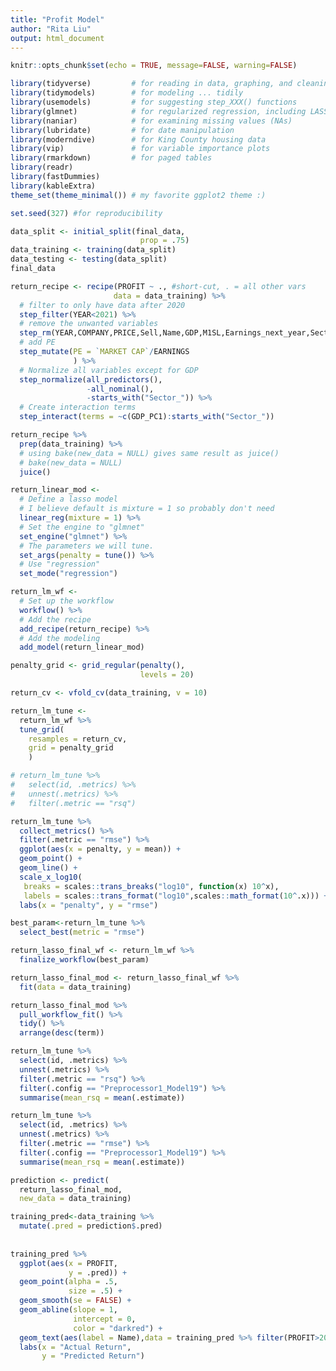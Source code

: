 ```yaml
---
title: "Profit Model"
author: "Rita Liu"
output: html_document
---
```

```r
knitr::opts_chunk$set(echo = TRUE, message=FALSE, warning=FALSE)
```

```r
library(tidyverse)         # for reading in data, graphing, and cleaning
library(tidymodels)        # for modeling ... tidily
library(usemodels)         # for suggesting step_XXX() functions
library(glmnet)            # for regularized regression, including LASSO
library(naniar)            # for examining missing values (NAs)
library(lubridate)         # for date manipulation
library(moderndive)        # for King County housing data
library(vip)               # for variable importance plots
library(rmarkdown)         # for paged tables
library(readr)
library(fastDummies)
library(kableExtra)
theme_set(theme_minimal()) # my favorite ggplot2 theme :)
```

```r
set.seed(327) #for reproducibility

data_split <- initial_split(final_data, 
                             prop = .75)
data_training <- training(data_split)
data_testing <- testing(data_split)
final_data
```

```r
return_recipe <- recipe(PROFIT ~ ., #short-cut, . = all other vars
                       data = data_training) %>% 
  # filter to only have data after 2020
  step_filter(YEAR<2021) %>% 
  # remove the unwanted variables
  step_rm(YEAR,COMPANY,PRICE,Sell,Name,GDP,M1SL,Earnings_next_year,Sector) %>% 
  # add PE 
  step_mutate(PE = `MARKET CAP`/EARNINGS
              ) %>%
  # Normalize all variables except for GDP
  step_normalize(all_predictors(), 
                 -all_nominal(),
                 -starts_with("Sector_")) %>% 
  # Create interaction terms
  step_interact(terms = ~c(GDP_PC1):starts_with("Sector_"))
```
```r
return_recipe %>% 
  prep(data_training) %>%
  # using bake(new_data = NULL) gives same result as juice()
  # bake(new_data = NULL)
  juice() 
```
```r
return_linear_mod <- 
  # Define a lasso model 
  # I believe default is mixture = 1 so probably don't need 
  linear_reg(mixture = 1) %>% 
  # Set the engine to "glmnet" 
  set_engine("glmnet") %>% 
  # The parameters we will tune.
  set_args(penalty = tune()) %>% 
  # Use "regression"
  set_mode("regression")

```
```r
return_lm_wf <- 
  # Set up the workflow
  workflow() %>% 
  # Add the recipe
  add_recipe(return_recipe) %>% 
  # Add the modeling
  add_model(return_linear_mod)

penalty_grid <- grid_regular(penalty(),
                             levels = 20)

return_cv <- vfold_cv(data_training, v = 10)

return_lm_tune <- 
  return_lm_wf %>% 
  tune_grid(
    resamples = return_cv,
    grid = penalty_grid
    )

# return_lm_tune %>% 
#   select(id, .metrics) %>% 
#   unnest(.metrics) %>% 
#   filter(.metric == "rsq")
```
```r
return_lm_tune %>% 
  collect_metrics() %>% 
  filter(.metric == "rmse") %>% 
  ggplot(aes(x = penalty, y = mean)) +
  geom_point() +
  geom_line() +
  scale_x_log10(
   breaks = scales::trans_breaks("log10", function(x) 10^x),
   labels = scales::trans_format("log10",scales::math_format(10^.x))) +
  labs(x = "penalty", y = "rmse")
```

```r
best_param<-return_lm_tune %>% 
  select_best(metric = "rmse")

return_lasso_final_wf <- return_lm_wf %>% 
  finalize_workflow(best_param)

return_lasso_final_mod <- return_lasso_final_wf %>% 
  fit(data = data_training)

return_lasso_final_mod %>% 
  pull_workflow_fit() %>% 
  tidy() %>% 
  arrange(desc(term))
```

```r
return_lm_tune %>%
  select(id, .metrics) %>%
  unnest(.metrics) %>%
  filter(.metric == "rsq") %>% 
  filter(.config == "Preprocessor1_Model19") %>% 
  summarise(mean_rsq = mean(.estimate))

return_lm_tune %>%
  select(id, .metrics) %>%
  unnest(.metrics) %>%
  filter(.metric == "rmse") %>% 
  filter(.config == "Preprocessor1_Model19") %>% 
  summarise(mean_rsq = mean(.estimate))
```

```r
prediction <- predict(
  return_lasso_final_mod,
  new_data = data_training)

training_pred<-data_training %>% 
  mutate(.pred = prediction$.pred)
  
  
training_pred %>% 
  ggplot(aes(x = PROFIT, 
             y = .pred)) +
  geom_point(alpha = .5, 
             size = .5) +
  geom_smooth(se = FALSE) +
  geom_abline(slope = 1, 
              intercept = 0, 
              color = "darkred") +
  geom_text(aes(label = Name),data = training_pred %>% filter(PROFIT>200) )+
  labs(x = "Actual Return", 
       y = "Predicted Return")
```




